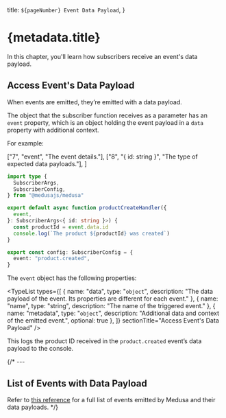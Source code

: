 
  title: `${pageNumber} Event Data Payload`,
}

# {metadata.title}

In this chapter, you'll learn how subscribers receive an event's data payload.

## Access Event's Data Payload

When events are emitted, they’re emitted with a data payload. 

The object that the subscriber function receives as a parameter has an `event` property, which is an object holding the event payload in a `data` property with additional context.

For example:

  ["7", "event", "The event details."],
  ["8", "{ id: string }", "The type of expected data payloads."],
]

```ts title="src/subscribers/product-created.ts" highlights={highlights} collapsibleLines="1-5" expandButtonLabel="Show Imports"
import type {
  SubscriberArgs,
  SubscriberConfig,
} from "@medusajs/medusa"

export default async function productCreateHandler({
  event,
}: SubscriberArgs<{ id: string }>) {
  const productId = event.data.id
  console.log(`The product ${productId} was created`)
}

export const config: SubscriberConfig = {
  event: "product.created",
}
```

The `event` object has the following properties:

<TypeList types={[
  {
    name: "data",
    type: "`object`",
    description: "The data payload of the event. Its properties are different for each event."
  },
  {
    name: "name",
    type: "string",
    description: "The name of the triggered event."
  },
  {
    name: "metadata",
    type: "`object`",
    description: "Additional data and context of the emitted event.",
    optional: true
  },
]} sectionTitle="Access Event's Data Payload" />

This logs the product ID received in the `product.created` event’s data payload to the console.

{/* ---

## List of Events with Data Payload

Refer to [this reference](!resources!/events-reference) for a full list of events emitted by Medusa and their data payloads. */}